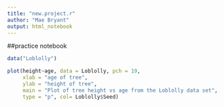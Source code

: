 ```yaml
---
title: "new.project.r"
author: "Mae Bryant"
output: html_notebook
---
```



##practice notebook
```r

data("Loblolly")

plot(height~age, data = Loblolly, pch = 19,
     xlab = "age of tree", 
     ylab = "height of tree",
     main = "Plot of tree height vs age from the Loblolly data set",
     type = "p", col= Loblolly$Seed)

```






